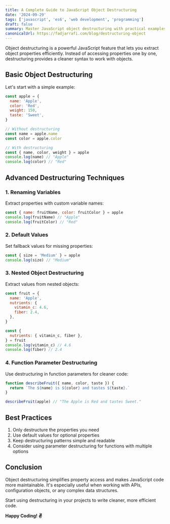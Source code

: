 ```yaml
---
title: A Complete Guide to JavaScript Object Destructuring
date: '2024-09-29'
tags: ['javascript', 'es6', 'web development', 'programming']
draft: false
summary: Master JavaScript object destructuring with practical examples. Learn how to efficiently extract object properties, handle nested objects, and use advanced destructuring patterns.
canonicalUrl: https://fadjarrafi.com/blog/destructuring-object
---
```


Object destructuring is a powerful JavaScript feature that lets you extract object properties efficiently. Instead of accessing properties one by one, destructuring provides a cleaner syntax to work with objects.

## Basic Object Destructuring

Let's start with a simple example:

```js
const apple = {
  name: 'Apple',
  color: 'Red',
  weight: 150,
  taste: 'Sweet',
}

// Without destructuring
const name = apple.name
const color = apple.color

// With destructuring
const { name, color, weight } = apple
console.log(name) // "Apple"
console.log(color) // "Red"
```

## Advanced Destructuring Techniques

### 1. Renaming Variables

Extract properties with custom variable names:

```js
const { name: fruitName, color: fruitColor } = apple
console.log(fruitName) // "Apple"
console.log(fruitColor) // "Red"
```

### 2. Default Values

Set fallback values for missing properties:

```js
const { size = 'Medium' } = apple
console.log(size) // "Medium"
```

### 3. Nested Object Destructuring

Extract values from nested objects:

```js
const fruit = {
  name: 'Apple',
  nutrients: {
    vitamin_c: 4.6,
    fiber: 2.4,
  },
}

const {
  nutrients: { vitamin_c, fiber },
} = fruit
console.log(vitamin_c) // 4.6
console.log(fiber) // 2.4
```

### 4. Function Parameter Destructuring

Use destructuring in function parameters for cleaner code:

```js
function describeFruit({ name, color, taste }) {
  return `The ${name} is ${color} and tastes ${taste}.`
}

describeFruit(apple) // "The Apple is Red and tastes Sweet."
```

## Best Practices

1. Only destructure the properties you need
2. Use default values for optional properties
3. Keep destructuring patterns simple and readable
4. Consider using parameter destructuring for functions with multiple options

## Conclusion

Object destructuring simplifies property access and makes JavaScript code more maintainable. It's especially useful when working with APIs, configuration objects, or any complex data structures.

Start using destructuring in your projects to write cleaner, more efficient code.

**Happy Coding! ✌️**
